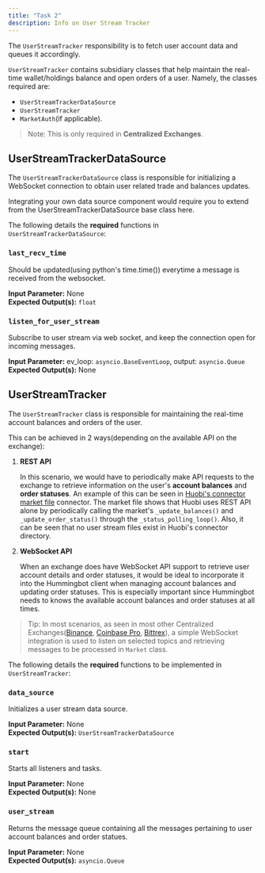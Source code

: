 ```yaml
---
title: "Task 2"
description: Info on User Stream Tracker
---
```


The `UserStreamTracker` responsibility is to fetch user account data and queues it accordingly.

`UserStreamTracker` contains subsidiary classes that help maintain the real-time wallet/holdings balance and open orders of a user. Namely, the classes required are:

- `UserStreamTrackerDataSource`
- `UserStreamTracker`
- `MarketAuth`(if applicable).

> Note: This is only required in **Centralized Exchanges**.

## UserStreamTrackerDataSource

The `UserStreamTrackerDataSource` class is responsible for initializing a WebSocket connection to obtain user related trade and balances updates.

Integrating your own data source component would require you to extend from the UserStreamTrackerDataSource base class here.

The following details the **required** functions in `UserStreamTrackerDataSource`:

### `last_recv_time`

Should be updated(using python's time.time()) everytime a message is received from the websocket.<br/>

**Input Parameter:** None <br/>
**Expected Output(s):** `float`

### `listen_for_user_stream`

Subscribe to user stream via web socket, and keep the connection open for incoming messages.<br/>

**Input Parameter:** ev_loop: `asyncio.BaseEventLoop`, output: `asyncio.Queue` <br/>
**Expected Output(s):** None

## UserStreamTracker

The `UserStreamTracker` class is responsible for maintaining the real-time account balances and orders of the user.

This can be achieved in 2 ways(depending on the available API on the exchange):

1. **REST API**

   In this scenario, we would have to periodically make API requests to the exchange to retrieve information on the user's **account balances** and **order statuses**.
   An example of this can be seen in [Huobi's connector market file](https://github.com/CoinAlpha/hummingbot/blob/master/hummingbot/market/huobi/huobi_market.pyx) connector. The market file shows that Huobi uses REST API alone by periodically calling the market's `_update_balances()` and `_update_order_status()` through the `_status_polling_loop()`. Also, it can be seen that no user stream files exist in Huobi's connector directory.

2. **WebSocket API**

   When an exchange does have WebSocket API support to retrieve user account details and order statuses, it would be ideal to incorporate it into the Hummingbot client when managing account balances and updating order statuses. This is especially important since Hummingbot needs to knows the available account balances and order statuses at all times.

> Tip: In most scenarios, as seen in most other Centralized Exchanges([Binance](https://github.com/CoinAlpha/hummingbot/blob/master/hummingbot/market/binance/binance_user_stream_tracker.py), [Coinbase Pro](https://github.com/CoinAlpha/hummingbot/blob/master/hummingbot/market/coinbase_pro/coinbase_pro_user_stream_tracker.py), [Bittrex](https://github.com/CoinAlpha/hummingbot/blob/master/hummingbot/market/bittrex/bittrex_user_stream_tracker.py)), a simple WebSocket integration is used to listen on selected topics and retrieving messages to be processed in `Market` class.

The following details the **required** functions to be implemented in `UserStreamTracker`:

### `data_source`

Initializes a user stream data source. <br/>

**Input Parameter:** None <br/>
**Expected Output(s):** `UserStreamTrackerDataSource`

### `start`

Starts all listeners and tasks. <br/>

**Input Parameter:** None <br/>
**Expected Output(s):** None

### `user_stream`

Returns the message queue containing all the messages pertaining to user account balances and order statues. <br/>

**Input Parameter:** None <br/>
**Expected Output(s):** `asyncio.Queue`
